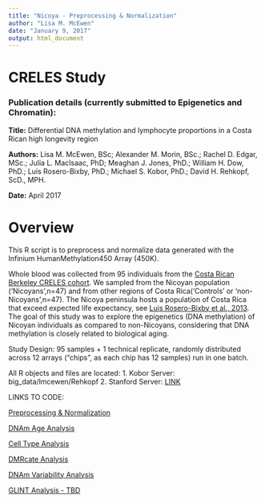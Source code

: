 ```yaml
---
title: "Nicoya - Preprocessing & Normalization"
author: "Lisa M. McEwen"
date: "January 9, 2017"
output: html_document
---
```


# CRELES Study

### Publication details (currently submitted to Epigenetics and Chromatin):
__Title:__ Differential DNA methylation and lymphocyte proportions in a Costa Rican high longevity region

__Authors:__ Lisa M. McEwen, BSc; Alexander M. Morin, BSc.; Rachel D. Edgar, MSc.; Julia L. MacIsaac, PhD; Meaghan J. Jones, PhD.; William H. Dow, PhD.; Luis Rosero-Bixby, PhD.; Michael S. Kobor, PhD.; David H. Rehkopf, ScD., MPH.

__Date:__ April 2017


Overview
======
This R script is to preprocess and normalize data generated with the Infinium HumanMethylation450 Array (450K).

Whole blood was collected from 95 individuals from the [Costa Rican Berkeley CRELES cohort](http://www.creles.berkeley.edu/). We sampled from the Nicoyan population ('Nicoyans',n=47) and from other regions of Costa Rica('Controls' or 'non-Nicoyans',n=47). The Nicoya peninsula hosts a population of Costa Rica that exceed expected life expectancy, see [Luis Rosero-Bixby et al., 2013](http://pubmedcentralcanada.ca/pmcc/articles/PMC4241350/). The goal of this study was to explore the epigenetics (DNA methylation) of Nicoyan individuals as compared to non-Nicoyans, considering that DNA methylation is closely related to biological aging. 

Study Design: 
95 samples + 1 technical replicate, randomly distributed across 12 arrays ("chips", as each chip has 12 samples) run in one batch.

All R objects and files are located:
1. Kobor Server: big_data/lmcewen/Rehkopf
2. Stanford Server: [LINK](tbd)

LINKS TO CODE:

[Preprocessing & Normalization](https://github.com/lmcewen/CRELES/blob/master/GitScripts/NICOYA_PreprocessingNormaltion_toupload.Rmd)

[DNAm Age Analysis](https://github.com/lmcewen/CRELES/blob/master/GitScripts/NICOYA_DNAmAgeAnalysis_toupload.Rmd)

[Cell Type Analysis](https://github.com/lmcewen/CRELES/blob/master/GitScripts/NICOYA_CellTypeAnalyses_toupload.Rmd)

[DMRcate Analysis](https://github.com/lmcewen/CRELES/blob/master/GitScripts/NICOYA_DMRCATE_toupload)

[DNAm Variability Analysis](https://github.com/lmcewen/CRELES/blob/master/GitScripts/NICOYA_DNAm_Variability_analyses_toupload.Rmd)

[GLINT Analysis - TBD](link)
